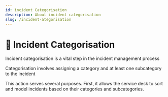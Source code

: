 ```yaml
---
id: incident Categorisation
description: About incident categorisation
slug: /incident-ategorisation
---
```


# 📑 Incident Categorisation


Incident categorisation is a vital step in the incident management process

Categorisation involves assigning a category and at least one subcategory to the incident

This action serves several purposes. First, it allows the service desk to sort and model incidents based on their categories and subcategories.